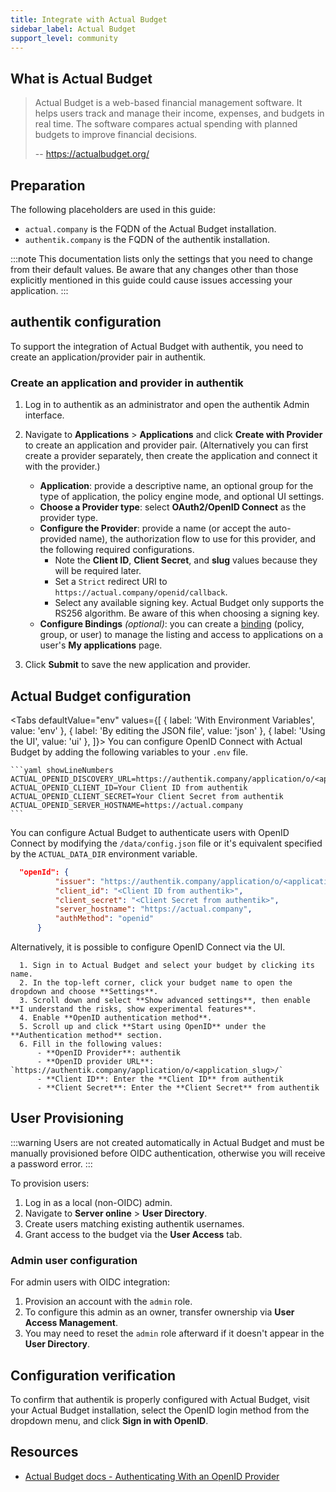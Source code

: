 ```yaml
---
title: Integrate with Actual Budget
sidebar_label: Actual Budget
support_level: community
---
```



## What is Actual Budget

> Actual Budget is a web-based financial management software. It helps users track and manage their income, expenses, and budgets in real time. The software compares actual spending with planned budgets to improve financial decisions.
>
> -- https://actualbudget.org/

## Preparation

The following placeholders are used in this guide:

- `actual.company` is the FQDN of the Actual Budget installation.
- `authentik.company` is the FQDN of the authentik installation.

:::note
This documentation lists only the settings that you need to change from their default values. Be aware that any changes other than those explicitly mentioned in this guide could cause issues accessing your application.
:::

## authentik configuration

To support the integration of Actual Budget with authentik, you need to create an application/provider pair in authentik.

### Create an application and provider in authentik

1. Log in to authentik as an administrator and open the authentik Admin interface.
2. Navigate to **Applications** > **Applications** and click **Create with Provider** to create an application and provider pair. (Alternatively you can first create a provider separately, then create the application and connect it with the provider.)
    - **Application**: provide a descriptive name, an optional group for the type of application, the policy engine mode, and optional UI settings.
    - **Choose a Provider type**: select **OAuth2/OpenID Connect** as the provider type.
    - **Configure the Provider**: provide a name (or accept the auto-provided name), the authorization flow to use for this provider, and the following required configurations.
        - Note the **Client ID**, **Client Secret**, and **slug** values because they will be required later.
        - Set a `Strict` redirect URI to `https://actual.company/openid/callback`.
        - Select any available signing key. Actual Budget only supports the RS256 algorithm. Be aware of this when choosing a signing key.
    - **Configure Bindings** _(optional)_: you can create a [binding](/docs/add-secure-apps/flows-stages/bindings/) (policy, group, or user) to manage the listing and access to applications on a user's **My applications** page.

3. Click **Submit** to save the new application and provider.

## Actual Budget configuration

<Tabs
  defaultValue="env"
  values={[
    { label: 'With Environment Variables', value: 'env' },
    { label: 'By editing the JSON file', value: 'json' },
    { label: 'Using the UI', value: 'ui' },
  ]}>
  <TabItem value="env">
  You can configure OpenID Connect with Actual Budget by adding the following variables to your `.env` file.

    ```yaml showLineNumbers
    ACTUAL_OPENID_DISCOVERY_URL=https://authentik.company/application/o/<application_slug>/
    ACTUAL_OPENID_CLIENT_ID=Your Client ID from authentik
    ACTUAL_OPENID_CLIENT_SECRET=Your Client Secret from authentik
    ACTUAL_OPENID_SERVER_HOSTNAME=https://actual.company
    ```

  </TabItem>
  <TabItem value="json">

You can configure Actual Budget to authenticate users with OpenID Connect by modifying the `/data/config.json` file or it's equivalent specified by the `ACTUAL_DATA_DIR` environment variable.

```json showLineNumbers title="/data/config.json"
  "openId": {
          "issuer": "https://authentik.company/application/o/<application_slug>/",
          "client_id": "<Client ID from authentik>",
          "client_secret": "<Client Secret from authentik>",
          "server_hostname": "https://actual.company",
          "authMethod": "openid"
      }
```

  </TabItem>
  <TabItem value="ui">

Alternatively, it is possible to configure OpenID Connect via the UI.

      1. Sign in to Actual Budget and select your budget by clicking its name.
      2. In the top-left corner, click your budget name to open the dropdown and choose **Settings**.
      3. Scroll down and select **Show advanced settings**, then enable **I understand the risks, show experimental features**.
      4. Enable **OpenID authentication method**.
      5. Scroll up and click **Start using OpenID** under the **Authentication method** section.
      6. Fill in the following values:
          - **OpenID Provider**: authentik
          - **OpenID provider URL**: `https://authentik.company/application/o/<application_slug>/`
          - **Client ID**: Enter the **Client ID** from authentik
          - **Client Secret**: Enter the **Client Secret** from authentik

  </TabItem>
</Tabs>

## User Provisioning

:::warning
Users are not created automatically in Actual Budget and must be manually provisioned before OIDC authentication, otherwise you will receive a password error.
:::

To provision users:

1. Log in as a local (non-OIDC) admin.
2. Navigate to **Server online** > **User Directory**.
3. Create users matching existing authentik usernames.
4. Grant access to the budget via the **User Access** tab.

### Admin user configuration

For admin users with OIDC integration:

1. Provision an account with the `admin` role.
2. To configure this admin as an owner, transfer ownership via **User Access Management**.
3. You may need to reset the `admin` role afterward if it doesn't appear in the **User Directory**.

## Configuration verification

To confirm that authentik is properly configured with Actual Budget, visit your Actual Budget installation, select the OpenID login method from the dropdown menu, and click **Sign in with OpenID**.

## Resources

- [Actual Budget docs - Authenticating With an OpenID Provider](https://actualbudget.org/docs/config/oauth-auth/)
